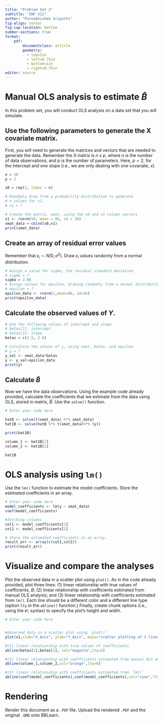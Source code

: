 ```yaml
---
title: "Problem Set 2"
subtitle: "INF 511"
author: "Purnabhishek Sripathi"
fig-align: center
fig-cap-location: bottom
number-sections: true
format: 
    pdf: 
        documentclass: article
        geometry: 
          - top=1in
          - left=0.75in
          - bottom=1in
          - right=0.75in
editor: source
---
```


# Manual OLS analysis to estimate $\hat{B}$

In this problem set, you will conduct OLS analysis on a data set that you will simulate. 

## Use the following parameters to generate the X covariate matrix.

First, you will need to generate the matrices and vectors that are needed to generate the data. Remember the $X$ matrix is $n$ x $p$, where $n$ is the number of data observations, and $p$ is the number of parameters. Here, $p=2$, for the intercept and one slope (i.e., we are only dealing with one covariate, $x$).

```r
n = 50
p = 2

x0 = rep(1, times = n)

# Randomly draw from a probability distribution to generate 
# n values for x1.
# x1 = ?

# Create the matrix, xmat, using the x0 and x1 column vectors
x1 <- rnorm(50, mean = 86, sd = 36)
xmat_data <-cbind(x0,x1)
print(xmat_data)
```

## Create an array of residual error values

Remember that $\epsilon_i \sim N(0, \sigma^2)$. Draw $\epsilon_i$ values randomly from a normal distribution.

```r
# Assign a value for sigma, the residual standard deviation
# sigma = ?
sigma = 2.86
# Assign values for epsilon, drawing randomly from a normal distribution
# epsilon = ?
epsilon_data <- rnorm(1,mean=86, sd=26)
print(epsilon_data)
```

## Calculate the observed values of $Y$.

```r
# Use the following values of intercept and slope
# betas[1]: intercept
# betas[2]: slope
betas = c(2.5, 2.8)

# Calculate the values of y, using xmat, betas, and epsilon
# y = ?
y_val <- xmat_data*betas
y <- y_val+epsilon_data
print(y)
```

## Calculate $\hat{B}$

Now we have the data observations. Using the example code already provided, calculate the coefficients that we estimate from the data using OLS, stored in matrix, $\hat{B}$. Use the `solve()` function.

```r
# Enter your code here

hatB <- solve(t(xmat_data) %*% xmat_data)
hat1B <- solve(hatB %*% t(xmat_data)%*% (y))

print(hat1B)

column_1 <- hat1B[1]
column_2 <- hat1B[2]

hat1B
```




# OLS analysis using `lm()`

Use the `lm()` function to estimate the model coefficients. Store the estimated coefficients in an array.

```r
# Enter your code here
model_coefficients <- lm(y ~ xmat_data)
coef(model_coefficients)

#fetching columns
col1 <- model_coefficients[1]
col2 <- model_coefficients[2]

# Store the estimated coefficients in an array.
result_arr <- array(c(col1,col2))
print(result_arr)
```

# Visualize and compare the analyses

Plot the observed data in a scatter plot using `plot()`. As in the code already provided, plot three lines: (1) linear relationship with true values of coefficients, $B$; (2) linear relationship with coefficients estimated from manual OLS analysis; and (3) linear relationship with coefficients estimated from `lm()`. Each line should be a different color and a different line type (option `lty` in the `abline()` function.) Finally, create chunk options (i.e., using the `#|` syntax) to specify the plot's height and width.

```r
# Enter your code here


#observed data in a scatter plot using `plot()`
plot(x1,xlab="X_Axis", ylab="Y_Axis", main="scatter plotting of 3 lines!")

#(1) linear relationship with true values of coefficients
abline(betas[1],betas[2], col="magenta",lty=2)

#(2) linear relationship with coefficients estimated from manual OLS analysis
abline(column_1,column_2,col="orange",lty=6)

#(3) linear relationship with coefficients estimated from `lm()`
abline(coef(model_coefficients),coef(model_coefficients),col="cyan",lty=4)
```

# Rendering

Render this document as a `.PDF` file. Upload the rendered `.PDF` and the original `.QMD` onto BBLearn.
